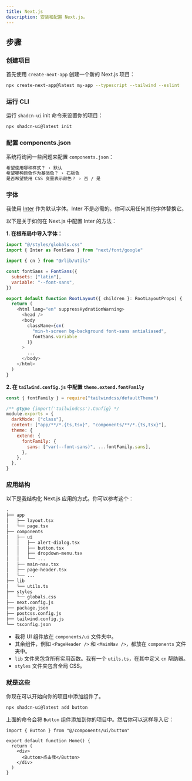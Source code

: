 ```yaml
---
title: Next.js
description: 安装和配置 Next.js。
---
```


## 步骤

### 创建项目

首先使用 `create-next-app` 创建一个新的 Next.js 项目：

```bash
npx create-next-app@latest my-app --typescript --tailwind --eslint
```

### 运行 CLI

运行 `shadcn-ui` init 命令来设置你的项目：

```bash
npx shadcn-ui@latest init
```

### 配置 components.json

系统将询问一些问题来配置 `components.json`：

```txt showLineNumbers
希望使用哪种样式？ › 默认
希望哪种颜色作为基础色？ › 石板色
是否希望使用 CSS 变量表示颜色？ › 否 / 是
```

### 字体

我使用 [Inter](https://rsms.me/inter/) 作为默认字体。Inter 不是必需的。你可以用任何其他字体替换它。

以下是关于如何在 Next.js 中配置 Inter 的方法：

**1. 在根布局中导入字体：**

```js showLineNumbers title=app/layout.tsx {2,5-8,16-17}
import "@/styles/globals.css"
import { Inter as FontSans } from "next/font/google"

import { cn } from "@/lib/utils"

const fontSans = FontSans({
  subsets: ["latin"],
  variable: "--font-sans",
})

export default function RootLayout({ children }: RootLayoutProps) {
  return (
    <html lang="en" suppressHydrationWarning>
      <head />
      <body
        className={cn(
          "min-h-screen bg-background font-sans antialiased",
          fontSans.variable
        )}
      >
        ...
      </body>
    </html>
  )
}
```

**2. 在 `tailwind.config.js` 中配置 `theme.extend.fontFamily`**

```js showLineNumbers title=tailwind.config.js {9-11}
const { fontFamily } = require("tailwindcss/defaultTheme")

/** @type {import('tailwindcss').Config} */
module.exports = {
  darkMode: ["class"],
  content: ["app/**/*.{ts,tsx}", "components/**/*.{ts,tsx}"],
  theme: {
    extend: {
      fontFamily: {
        sans: ["var(--font-sans)", ...fontFamily.sans],
      },
    },
  },
}
```

### 应用结构

以下是我结构化 Next.js 应用的方式。你可以参考这个：

```txt {6-10,14-15}
.
├── app
│   ├── layout.tsx
│   └── page.tsx
├── components
│   ├── ui
│   │   ├── alert-dialog.tsx
│   │   ├── button.tsx
│   │   ├── dropdown-menu.tsx
│   │   └── ...
│   ├── main-nav.tsx
│   ├── page-header.tsx
│   └── ...
├── lib
│   └── utils.ts
├── styles
│   └── globals.css
├── next.config.js
├── package.json
├── postcss.config.js
├── tailwind.config.js
└── tsconfig.json
```

- 我将 UI 组件放在 `components/ui` 文件夹中。
- 其余组件，例如 `<PageHeader />` 和 `<MainNav />`，都放在 `components` 文件夹中。
- `lib` 文件夹包含所有实用函数。我有一个 `utils.ts`，在其中定义 `cn` 帮助器。
- `styles` 文件夹包含全局 CSS。

### 就是这些

你现在可以开始向你的项目中添加组件了。

```bash
npx shadcn-ui@latest add button
```

上面的命令会将 `Button` 组件添加到你的项目中。然后你可以这样导入它：

```tsx {1,6} showLineNumbers
import { Button } from "@/components/ui/button"

export default function Home() {
  return (
    <div>
      <Button>点击我</Button>
    </div>
  )
}
```

